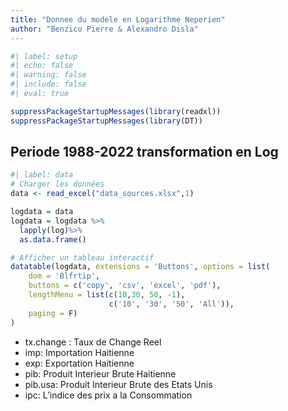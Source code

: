 ```yaml
---
title: "Donnee du modele en Logarithme Neperien"
author: "Benzico Pierre & Alexandro Disla"
---
```


```r
#| label: setup
#| echo: false
#| warning: false
#| include: false
#| eval: true

suppressPackageStartupMessages(library(readxl))
suppressPackageStartupMessages(library(DT))


```


## Periode 1988-2022 transformation en Log


```r
#| label: data
# Charger les données
data <- read_excel("data_sources.xlsx",1)

logdata = data 
logdata = logdata %>%
  lapply(log)%>%
  as.data.frame()

# Afficher un tableau interactif
datatable(logdata, extensions = 'Buttons', options = list(
    dom = 'Blfrtip',
    buttons = c('copy', 'csv', 'excel', 'pdf'),
    lengthMenu = list(c(10,30, 50, -1), 
                      c('10', '30', '50', 'All')),
    paging = F)
)
```


- tx.change : Taux de Change Reel
- imp: Importation Haitienne
- exp: Exportation Haitienne
- pib: Produit Interieur Brute Haitienne
- pib.usa: Produit Interieur Brute des Etats Unis
- ipc: L'indice des prix a la Consommation
